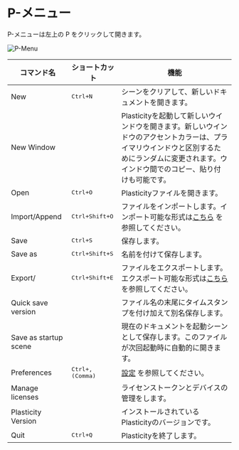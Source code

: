 # P-メニュー

P-メニューは左上の P をクリックして開きます。

![P-Menu](/img/file-menu.png)

| コマンド名            | ショートカット              | 機能                                                                                                                                                                                           |
| --------------------- | --------------------------- | ---------------------------------------------------------------------------------------------------------------------------------------------------------------------------------------------- |
| New                   | <kbd>Ctrl+N</kbd>         | シーンをクリアして、新しいドキュメントを開きます。                                                                                                                                             |
| New Window            |                             | Plasticityを起動して新しいウインドウを開きます。新しいウインドウのアクセントカラーは、プライマリウインドウと区別するためにランダムに変更されます。ウインドウ間でのコピー、貼り付けも可能です。 |
| Open                  | <kbd>Ctrl+O</kbd>         | Plasticityファイルを開きます。                                                                                                                                                                 |
| Import/Append         | <kbd>Ctrl+Shift+O</kbd> | ファイルをインポートします。インポート可能な形式は[こちら](import-export#file-import) を参照してください。                                                                                   |
| Save                  | <kbd>Ctrl+S</kbd>         | 保存します。                                                                                                                                                                                   |
| Save as               | <kbd>Ctrl+Shift+S</kbd> | 名前を付けて保存します。                                                                                                                                                                       |
| Export/               | <kbd>Ctrl+Shift+E</kbd> | ファイルをエクスポートします。エクスポート可能な形式は[こちら](import-export#file-export) を参照してください。                                                                               |
| Quick save version    |                             | ファイル名の末尾にタイムスタンプを付け加えて別名保存します。                                                                                                                                   |
| Save as startup scene |                             | 現在のドキュメントを起動シーンとして保存します。このファイルが次回起動時に自動的に開きます。                                                                                                   |
| Preferences           | <kbd>Ctrl+,(Comma)</kbd> | [設定](preferences) を参照してください。                                                                                                                                                     |
| Manage licenses       |                             | ライセンストークンとデバイスの管理をします。                                                                                                                                                   |
| Plasticity Version    |                             | インストールされているPlasticityのバージョンです。                                                                                                                                             |
| Quit                  | <kbd>Ctrl+Q</kbd>         | Plasticityを終了します。                                                                                                                                                                       |
